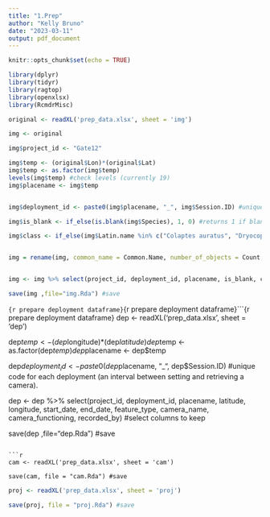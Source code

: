 ```yaml
---
title: "1.Prep"
author: "Kelly Bruno"
date: "2023-03-11"
output: pdf_document
---
```


```r
knitr::opts_chunk$set(echo = TRUE)
```

```r
library(dplyr)
library(tidyr)
library(ragtop)
library(openxlsx)
library(RcmdrMisc)

original <- readXL('prep_data.xlsx', sheet = 'img')

```

```r

img <- original

img$project_id <- "Gate12"

img$temp <- (original$Lon)*(original$Lat)
img$temp <- as.factor(img$temp)
levels(img$temp) #check levels (currently 19)
img$placename <- img$temp


img$deployment_id <- paste0(img$placename, "_", img$Session.ID) #unique code for each deployment (an interval between setting and retrieving a camera).

img$is_blank <- if_else(is.blank(img$Species), 1, 0) #returns 1 if blank

img$class <- if_else(img$Latin.name %in% c("Colaptes auratus", "Dryocopus pileatus", "Zenaida macroura", "Branta canadensis", "Ardea herodias"), "Aves", "Mammalia") #species should include list of all IDed mammals, this will classify everything else as an avian species


img = rename(img, common_name = Common.Name, number_of_objects = Count, genus = Genus, species = Latin.name) #rename columns


img <- img %>% select(project_id, deployment_id, placename, is_blank, class, genus, species, common_name, timestamp, number_of_objects) #select columns to keep

save(img ,file="img.Rda") #save

```

```{r prepare deployment dataframe}```{r prepare deployment dataframe}```{r prepare deployment dataframe}
dep <- readXL('prep_data.xlsx', sheet = 'dep')
  
dep$temp <- (dep$longitude)*(dep$latitude)
dep$temp <- as.factor(dep$temp)
dep$placename <- dep$temp

dep$deployment_id <- paste0(dep$placename, "_", dep$Session.ID) #unique code for each deployment (an interval between setting and retrieving a camera).
  
dep <- dep %>% select(project_id, deployment_id, placename, latitude, longitude, start_date, end_date, feature_type, camera_name, camera_functioning, recorded_by) #select columns to keep

save(dep ,file="dep.Rda") #save
```

```r
cam <- readXL('prep_data.xlsx', sheet = 'cam')

save(cam, file = "cam.Rda") #save
```

```r
proj <- readXL('prep_data.xlsx', sheet = 'proj')

save(proj, file = "proj.Rda") #save
```